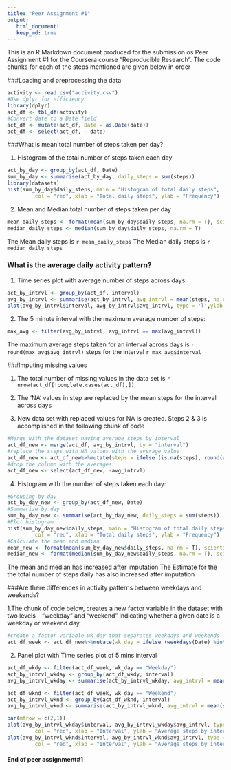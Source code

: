 ```yaml
---
title: "Peer Assignment #1"
output: 
   html_document:
   keep_md: true
---
```

This is an R Markdown document produced for the submission os Peer Assignment #1 for the Coursera course "Reproducible Research". The code chunks for each of the steps mentioned are given below in order


###Loading and preprocessing the data
 
```r
activity <- read.csv("activity.csv")
#Use dplyr for efficiency
library(dplyr)
act_df <- tbl_df(activity)
#Convert date to a Date field
act_df <- mutate(act_df, Date = as.Date(date))
act_df <- select(act_df, - date)
```

###What is mean total number of steps taken per day?

1. Histogram of the total number of steps taken each day

```r
act_by_day <- group_by(act_df, Date)
sum_by_day <- summarise(act_by_day, daily_steps = sum(steps))
library(datasets)
hist(sum_by_day$daily_steps, main = "Histogram of total daily steps",
         col = "red", xlab = "Total daily steps", ylab = "Frequency")
```
 
2. Mean and Median total number of steps taken per day 
```r
mean_daily_steps <- format(mean(sum_by_day$daily_steps, na.rm = T), scientific = F)
median_daily_steps <- median(sum_by_day$daily_steps, na.rm = T)
```

The Mean daily steps is `r mean_daily_steps`
The Median daily steps is `r median_daily_steps`

### What is the average daily activity pattern?
1. Time series plot with average number of steps across days:
```r
act_by_intrvl <- group_by(act_df, interval)
avg_by_intrvl <- summarise(act_by_intrvl, avg_intrvl = mean(steps, na.rm = T))
plot(avg_by_intrvl$interval, avg_by_intrvl$avg_intrvl, type = 'l',ylab = "Average steps by interval", xlab = "Intervals", main = "Time series plot of average steps by interval across days")
```
2. The 5 minute interval with the maximum average number of steps:
```r
max_avg <- filter(avg_by_intrvl, avg_intrvl == max(avg_intrvl))
```
The maximum average steps taken for an interval across days is `r round(max_avg$avg_intrvl)` steps for the interval `r max_avg$interval`

###Imputing missing values

1. The total number of missing values in the data set is `r nrow(act_df[!complete.cases(act_df),])`

2. The 'NA' values in step are replaced by the mean steps for the interval across days

3. New data set with replaced values for NA is created. Steps 2 & 3 is accomplished in the following 
   chunk of code
```r
#Merge with the dataset having average steps by interval
act_df_new <- merge(act_df, avg_by_intrvl, by = "interval")
#replace the steps with NA values with the average value
act_df_new <- act_df_new%>%mutate(steps = ifelse (is.na(steps), round(avg_intrvl), steps))
#drop the column with the averages
act_df_new <- select(act_df_new, -avg_intrvl)
```

4. Histogram with the number of steps taken each day:
```r
#Grouping by day
act_by_day_new <- group_by(act_df_new, Date)
#Summarize by day 
sum_by_day_new <- summarise(act_by_day_new, daily_steps = sum(steps))
#Plot histogram
hist(sum_by_day_new$daily_steps, main = "Histogram of total daily steps after imputation",
         col = "red", xlab = "Total daily steps", ylab = "Frequency")
#Calculate the mean and median
mean_new <- format(mean(sum_by_day_new$daily_steps, na.rm = T), scientific = F)
median_new <- format(median(sum_by_day_new$daily_steps, na.rm = T), scientific = F)
```

The mean and median has increased after imputation
The Estimate for the the total number of steps daily has also increased after imputation

###Are there differences in activity patterns between weekdays and weekends?

1.The chunk of code below, creates a new factor variable in the dataset with two levels – “weekday” and “weekend” indicating whether a given date is a weekday or weekend day.

```r
#create a factor variable wk_day that separates weekdays and weekends
act_df_week <- act_df_new%>%mutate(wk_day = ifelse (weekdays(Date) %in% c("Sunday", "Saturday"), "Weekend", "Weekday"))
```
 
2. Panel plot with Time series plot of 5 mins interval  
```r
act_df_wkdy <- filter(act_df_week, wk_day == "Weekday")
act_by_intrvl_wkday <- group_by(act_df_wkdy, interval)
avg_by_intrvl_wkday <- summarise(act_by_intrvl_wkday, avg_intrvl = mean(steps, na.rm = T))

act_df_wknd <- filter(act_df_week, wk_day == "Weekend")
act_by_intrvl_wknd <- group_by(act_df_wknd, interval)
avg_by_intrvl_wknd <- summarise(act_by_intrvl_wknd, avg_intrvl = mean(steps, na.rm = T))

par(mfrow = c(2,1))
plot(avg_by_intrvl_wkday$interval, avg_by_intrvl_wkday$avg_intrvl, type = 'l',main = "Time series plot of average steps by interval across week days",
         col = "red", xlab = "Interval", ylab = "Average steps by interval")
plot(avg_by_intrvl_wknd$interval, avg_by_intrvl_wknd$avg_intrvl, type = 'l', main = "Time series plot of average steps by interval across weekends",
         col = "red", xlab = "Interval", ylab = "Average steps by interval")
```

#### End of peer assignment#1







